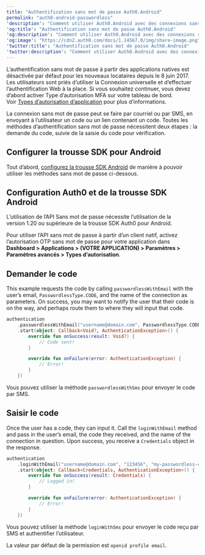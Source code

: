 ---
title: "Authentification sans mot de passe Auth0.Android"
permalink: "auth0-android-passwordless"
'description': "Comment utiliser Auth0.Android avec des connexions sans mot de passe?"
'og:title': "Authentification sans mot de passe Auth0.Android"
'og:description': "Comment utiliser Auth0.Android avec des connexions sans mot de passe?"
'og:image': "https://cdn2.auth0.com/docs/1.14567.0/img/share-image.png"
'twitter:title': "Authentification sans mot de passe Auth0.Android"
'twitter:description': "Comment utiliser Auth0.Android avec des connexions sans mot de passe?"
---

<Warning>

L’authentification sans mot de passe à partir des applications natives est désactivée par défaut pour les nouveaux locataires depuis le 8 juin 2017. Les utilisateurs sont priés d’utiliser la Connexion universelle et d’effectuer l’authentification Web à la place. Si vous souhaitez continuer, vous devez d’abord activer Type d’autorisation MFA sur votre tableau de bord. Voir [Types d’autorisation d’application](/docs/fr-ca/get-started/applications/application-grant-types) pour plus d’informations.

</Warning>

La connexion sans mot de passe peut se faire par courriel ou par SMS, en envoyant à l’utilisateur un code ou un lien contenant un code. Toutes les méthodes d’authentification sans mot de passe nécessitent deux étapes : la demande du code, suivie de la saisie du code pour vérification.

## Configurer la trousse SDK pour Android

Tout d’abord, [configurez la trousse SDK Android](/docs/fr-ca/libraries/auth0-android) de manière à pouvoir utiliser les méthodes sans mot de passe ci-dessous.

## Configuration Auth0 et de la trousse SDK Android

<Callout icon="file-lines" color="#0EA5E9" iconType="regular">

L’utilisation de l’API Sans mot de passe nécessite l’utilisation de la version 1.20 ou supérieure de la trousse SDK Auth0 pour Android.

</Callout>

Pour utiliser l’API sans mot de passe à partir d’un client natif, activez l’autorisation OTP sans mot de passe pour votre application dans **Dashboard > Applications > (VOTRE APPLICATION) > Paramètres > Paramètres avancés > Types d’autorisation**.

## Demander le code

This example requests the code by calling `passwordlessWithEmail` with the user’s email, `PasswordlessType.CODE`, and the name of the connection as parameters. On success, you may want to notify the user that their code is on the way, and perhaps route them to where they will input that code.

```kotlin lines
authentication
    .passwordlessWithEmail("username@domain.com", PasswordlessType.CODE, "my-passwordless-connection")
    .start(object: Callback<Void?, AuthenticationException>() {
        override fun onSuccess(result: Void?) {
            // Code sent!
        }

        override fun onFailure(error: AuthenticationException) {
            // Error!
        }
    })
```

Vous pouvez utiliser la méthode `passwordlessWithSms` pour envoyer le code par SMS.

## Saisir le code

Once the user has a code, they can input it. Call the `loginWithEmail` method and pass in the user’s email, the code they received, and the name of the connection in question. Upon success, you receive a `Credentials` object in the response.

```kotlin lines
authentication
    .loginWithEmail("username@domain.com", "123456", "my-passwordless-connection")
    .start(object: Callback<Credentials, AuthenticationException>() {
        override fun onSuccess(result: Credentials) {
            // Logged in!
        }

        override fun onFailure(error: AuthenticationException) {
            // Error!
        }
    })
```

Vous pouvez utiliser la méthode `loginWithSms` pour envoyer le code reçu par SMS et authentifier l’utilisateur.

La valeur par défaut de la permission est `openid profile email`.